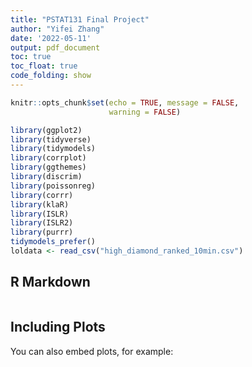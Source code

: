 ```yaml
---
title: "PSTAT131 Final Project"
author: "Yifei Zhang"
date: '2022-05-11'
output: pdf_document
toc: true
toc_float: true
code_folding: show
---
```


```r
knitr::opts_chunk$set(echo = TRUE, message = FALSE,
                      warning = FALSE)
```
```r
library(ggplot2)
library(tidyverse)
library(tidymodels)
library(corrplot)
library(ggthemes)
library(discrim)
library(poissonreg)
library(corrr)
library(klaR)
library(ISLR)
library(ISLR2)
library(purrr)
tidymodels_prefer()
loldata <- read_csv("high_diamond_ranked_10min.csv")
```
## R Markdown

```r

```

## Including Plots

You can also embed plots, for example:

```r

```


